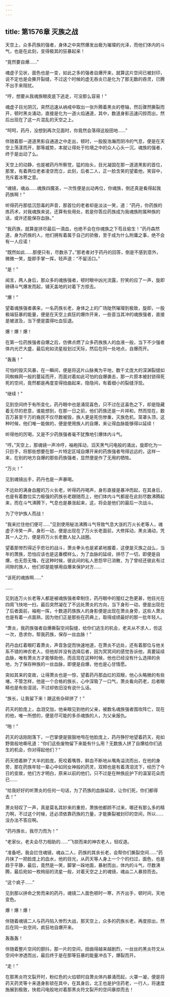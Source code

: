 ```yaml
---
---
---
```

title: 第1576章 灭族之战
---



天空上，众多药族的强者，身体之中突然爆发出极为璀璨的光泽，而他们体内的斗气，也是在此刻，变得极其的狂暴起来！

“竟然要自爆……”

魂虚子见状，面色也是一变，如此之多的强者自爆开来，就算这片空间已被封印，说不定也是会撕开裂缝，不过这个时候的虚无吞炎已是化为了那无数的吞灵，已腾不出手来阻扰。

“哼，想要从我魂族眼皮底下逃走，可没那么容易！”

魂虚子目光阴沉，突然迅速从纳戒中取出一张升腾着黑炎的卷轴，然后骤然撕裂而开，顿时黑炎涌动，直接是化为一道火焰通道，其中，数道身影迅速闪掠而出，然后出现在了这一片混乱的天空之上。

“呵呵，药丹，没想到再次见面时，你竟然会落得这般田地……”

伴随着那一道道黑影自通道之中走出，顿时，一股股浩瀚而阴冷的气息，便是在天空上荡漾而开，那等威势，本就让得处于险境之中的众人心头一沉，魂族的强者，终于是出动了么。

天空上的动静，也是被药丹所察觉，猛的抬头，目光凝固在那一道道黑影的首位，那里，有着两位老者凌空而立，此刻，后者二人，正一脸含笑的望着他，笑容中，充斥着冰寒之意。

“魂镜，魂焱……魂族四魔圣，一次性便是出动再位，你魂族，倒还真是看得起我药族啊！”

听得药丹那低沉怨毒的声音，那首位的老者却是淡淡一笑，道：“药丹，你药族的炼药术，对我魂族来说，还算有些用处，若是你答应药族成为我魂族附属种族的话，或许还能保存血脉。”

“我药族，就算是拼尽最后一滴血，也绝不会在你魂族之下芶且偷生！”药丹森然道，身为药族的人，他们拥有着属于自己的骄傲，至于成为什么附庸之事，绝不会有一人应诺！

“既然如此……那便只有，尽数杀了。”那老者对于药丹的回答，倒是不感到意外，微微一笑，旋即手掌一挥，轻声道：“不留活口。”

“是！”

闻言，两人身后，那众多的魂族强者，顿时眼中凶光流露，狞笑的应了一声，旋即磅礴斗气爆发而起，铺天盖地的对着下方掠去。

“爆！”

望着魂族强者袭来，一名药族长老，身体之上的广场陡然璀璨到极致，旋即，一股极端狂暴的能量，便是在天空上疯狂的爆炸开来，一些首当其冲的魂族强者，直接是被波及，当下便是震得吐血狂退。

爆！爆！爆！

在第一位药族强者自爆之后，仿佛点燃了众多药族族人的血液一般，当下不少强者体内光芒大盛，最后宛如流星般划过天际，然后在同一处地点，自爆而开。

“轰轰！”

可怕的毁灭风暴，在一瞬间，便是将这片山脉夷为平地，数千丈庞大的深渊裂缝如同蜘蛛网一般的蔓延而开，而面对着如此可怕的自爆袭击，那一片原本被封锁得死死的空间，竟然都是再度变得扭曲起来，隐隐间，有着细小的裂缝浮现。

“继续！”

见到空间终于有所变化，药丹眼中也是涌现喜色，只不过在这喜色之下，却是隐藏着无尽的悲意，谁能想到，在那一日之前，他们药族还是一片祥和，然而现在，数百万甚至千万的裔民不仅尽数被毁，族人更是死伤惨重，灭族危机，笼罩头顶，这种时候，他们唯一能做的，便是使用族人的自爆，来让得血脉能够得以延续！

听得他的厉喝，又是不少药族强者毫不犹豫地引爆体内斗气。

“哼。”天空上，那魂镜一声冷哼，袖袍挥动，滔天黑气闪电般的涌出，旋即化为一只巨手，将那些想要在那一片特定区域自爆开来的药族强者甩得远远的，这样一来，在别的地方自爆的那些药族强者，显然便是作了无用的牺牲。

“万火！”

见到魂镜出手，药丹也是一声暴喝。

不远处的满身血腥的万火长老，听得药丹喝声，身形直接是暴冲而起，在其身后，也是有着数位实力极强的药族长老跟随而上，他们体内斗气都是在此刻尽数沸腾起来，而在斗气沸腾下，气息也是暴涨起来，这，将会是他们的最后一次战斗。

为了守护族人而战！

“我来拦住他们便可……”见到使用秘法沸腾斗气导致气息大涨的万火长老等人，魂虚子冷笑一声，身形一动，便是出现在了万火长老面前，大修挥动，黑炎涌动，凭其一人之力，便是将万火长老数人扯入战圈。

望着那惨烈得近乎悲壮的战斗，萧炎拳头也是紧紧地握着，这便是灭族之战么，当年的萧族，恐怕应该也是这番模样么，为了血脉的延续，拼尽了一切，即便是自爆，也无怨无悔，在这种时候，彼此间的私人恩怨早已消散，为了曾经还彼此有过间隙的族人，他们却是能够用自爆来保护对方……

“该死的魂族啊……”

……

见到连万火长老等人都是被魂族强者牵制住，药丹眼中的猩红之色更甚，他目光在四周飞快地一扫，最后突然凝在了不远处萧炎的方向，当下身形一动，便是出现在了后者面前，袖袍一挥，十数道药族族人的身影便是出现在萧炎身旁，这些人萧炎也是有着一点面熟，因为他们正是那些在药典上，取得成绩最好的那一批年轻人。

“萧炎，我药族强者自爆撕裂空间裂缝，给你们逃生的机会，老夫从不求人，但这一次，恳求你，帮我药族，保存一丝血脉！”

药丹血红着眼盯着萧炎，声音急促而快速地道，在萧炎不远处，还有着那位与他关系不错的神农老人，但他却并没有选择后者，因为冥冥间的感觉告诉他，真要延续血脉，唯有萧炎方才能够助他，而且现在这种时候，他也已经没有什么选择的余地，为了保存种族的一丝血脉，即便是自爆，他也是心甘情愿。

突如其来的变故，让得萧炎也是一惊，望着药丹那血红的双眼，他心头略微的有些堵，不管怎样，他是一个合格的族长，心中深吸了一口气，萧炎看向药老，后者眼睛也是有些湿润，不过却依旧没有说什么话。

“族长，让我留下来！跟这些杂碎拼了！”

药天的脸庞上，血泪交加，他亲眼见到他的父亲，被数名魂族强者围攻阵亡，现在的他，唯一所想的，便是尽可能的多杀魂族的人，为父亲报仇。

“啪！”

药天的话刚刚落下，一巴掌便是狠狠地甩在他脸庞上，药丹狰狞地望着药天，宛如野兽般地嘶吼道：“你们这些废物留下来能有什么用？无数族人拼了自爆给你们逃生的机会，你对得起他们？”

药天捂着肿了大半的脸庞，死咬着嘴唇，鲜血不断地从嘴角溢流而出，在他的身旁，那在药族年轻一辈心中如同女神般的药灵，双颊也是有着清泪流下，经历了今日的变故，他们方才明白，原来以前的他们，只不过是在种族庇护下的温室花朵而已……

“给我好好的听萧炎的任何一句话，为了药族的血脉延续，让你们死，你们都得去！”

萧炎轻叹了一声，真是莫名其妙来的重担，萧族他都顾不过来，哪还有那么多的精力啊，不过这个时候，还必须依靠药族的力量，才能撕裂被封印的空间，所以……没办法不答应啊。

“药丹族长，我尽力而为！”

“老家伙，老夫会尽力相助的……”飞掠而来的神农老人，轻叹道。

“准备吧，我会拦住魂镜，魂焱二人，药族的其余长老，会帮你们撕裂空间……”药丹抹了一把脸庞上的血水，他的目光，从药天等人身上一个个的扫过，面色，也是趋于平静，最后，竟然是一笑，脚掌一跺地面，暴射而出，体内的斗气，尽数沸腾，最后宛如一枚绚丽的流星一般，对着天空之上的魂镜，魂焱二人暴掠而去。

“这个疯子……”

见到那以拼命之势而来的药丹，魂镜二人面色顿时一寒，齐齐出手，顿时间，天地变色。

爆！爆！爆！

伴随着魂镜二人与药丹陷入惨烈大战，那天空上，众多的药族长老，再度掠出，然后在同一处空间，疯狂地自爆开来。

轰轰轰！

伴随着整片空间的颤抖，那一片的空间，扭曲得越来越剧烈，一丝丝的黑炎符文从空间中渗透而出，最后终于是在那等狂暴的能量冲击下，爆裂而开。

“走！”

在那黑炎符文裂开时，粉红色的火焰顿时自萧炎体内暴涌而起，火罩一凝，便是将药天药灵等十来道身影锁在其中，在其身后，北王也是护住药老，一行人，将速度施展到极致，快若闪电般地对着那黑炎符文裂开的空间暴掠而去！